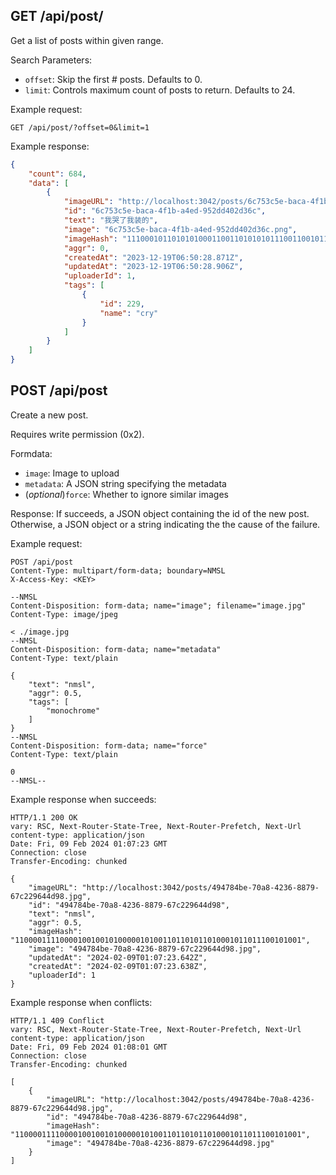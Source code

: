 
## GET /api/post/

Get a list of posts within given range.  

Search Parameters:

- `offset`: Skip the first # posts. Defaults to 0.
- `limit`: Controls maximum count of posts to return. Defaults to 24.  

Example request:

```http
GET /api/post/?offset=0&limit=1
```

Example response:

```json
{
    "count": 684,
    "data": [
        {
            "imageURL": "http://localhost:3042/posts/6c753c5e-baca-4f1b-a4ed-952dd402d36c.png",
            "id": "6c753c5e-baca-4f1b-a4ed-952dd402d36c",
            "text": "我哭了我装的",
            "image": "6c753c5e-baca-4f1b-a4ed-952dd402d36c.png",
            "imageHash": "1110001011010101000110011010101011100110010110011011001010110111",
            "aggr": 0,
            "createdAt": "2023-12-19T06:50:28.871Z",
            "updatedAt": "2023-12-19T06:50:28.906Z",
            "uploaderId": 1,
            "tags": [
                {
                    "id": 229,
                    "name": "cry"
                }
            ]
        }
    ]
}
```

## POST /api/post

Create a new post.   

Requires write permission (0x2).

Formdata:

- `image`: Image to upload  
- `metadata`: A JSON string specifying the metadata
- (_optional_)`force`: Whether to ignore similar images

Response: If succeeds, a JSON object containing the id of the new post.  
    Otherwise, a JSON object or a string indicating the the cause of the failure.

Example request:

```http
POST /api/post
Content-Type: multipart/form-data; boundary=NMSL
X-Access-Key: <KEY>

--NMSL
Content-Disposition: form-data; name="image"; filename="image.jpg"
Content-Type: image/jpeg

< ./image.jpg
--NMSL
Content-Disposition: form-data; name="metadata"
Content-Type: text/plain

{
    "text": "nmsl",
    "aggr": 0.5,
    "tags": [
        "monochrome"
    ]
}
--NMSL
Content-Disposition: form-data; name="force"
Content-Type: text/plain

0
--NMSL--
```

Example response when succeeds:

```http
HTTP/1.1 200 OK
vary: RSC, Next-Router-State-Tree, Next-Router-Prefetch, Next-Url
content-type: application/json
Date: Fri, 09 Feb 2024 01:07:23 GMT
Connection: close
Transfer-Encoding: chunked

{
    "imageURL": "http://localhost:3042/posts/494784be-70a8-4236-8879-67c229644d98.jpg",
    "id": "494784be-70a8-4236-8879-67c229644d98",
    "text": "nmsl",
    "aggr": 0.5,
    "imageHash": "1100001111000010010010100000101001101101011010001011011100101001",
    "image": "494784be-70a8-4236-8879-67c229644d98.jpg",
    "updatedAt": "2024-02-09T01:07:23.642Z",
    "createdAt": "2024-02-09T01:07:23.638Z",
    "uploaderId": 1
}
```

Example response when conflicts:

```http
HTTP/1.1 409 Conflict
vary: RSC, Next-Router-State-Tree, Next-Router-Prefetch, Next-Url
content-type: application/json
Date: Fri, 09 Feb 2024 01:08:01 GMT
Connection: close
Transfer-Encoding: chunked

[
    {
        "imageURL": "http://localhost:3042/posts/494784be-70a8-4236-8879-67c229644d98.jpg",
        "id": "494784be-70a8-4236-8879-67c229644d98",
        "imageHash": "1100001111000010010010100000101001101101011010001011011100101001",
        "image": "494784be-70a8-4236-8879-67c229644d98.jpg"
    }
]
```